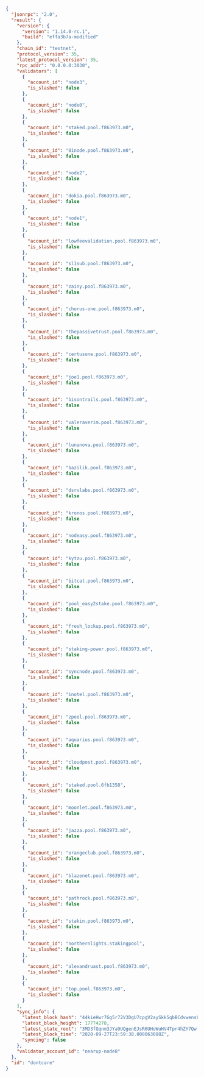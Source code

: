 ```json
{
  "jsonrpc": "2.0",
  "result": {
    "version": {
      "version": "1.14.0-rc.1",
      "build": "effa3b7a-modified"
    },
    "chain_id": "testnet",
    "protocol_version": 35,
    "latest_protocol_version": 35,
    "rpc_addr": "0.0.0.0:3030",
    "validators": [
      {
        "account_id": "node3",
        "is_slashed": false
      },
      {
        "account_id": "node0",
        "is_slashed": false
      },
      {
        "account_id": "staked.pool.f863973.m0",
        "is_slashed": false
      },
      {
        "account_id": "01node.pool.f863973.m0",
        "is_slashed": false
      },
      {
        "account_id": "node2",
        "is_slashed": false
      },
      {
        "account_id": "dokia.pool.f863973.m0",
        "is_slashed": false
      },
      {
        "account_id": "node1",
        "is_slashed": false
      },
      {
        "account_id": "lowfeevalidation.pool.f863973.m0",
        "is_slashed": false
      },
      {
        "account_id": "sl1sub.pool.f863973.m0",
        "is_slashed": false
      },
      {
        "account_id": "zainy.pool.f863973.m0",
        "is_slashed": false
      },
      {
        "account_id": "chorus-one.pool.f863973.m0",
        "is_slashed": false
      },
      {
        "account_id": "thepassivetrust.pool.f863973.m0",
        "is_slashed": false
      },
      {
        "account_id": "certusone.pool.f863973.m0",
        "is_slashed": false
      },
      {
        "account_id": "joe1.pool.f863973.m0",
        "is_slashed": false
      },
      {
        "account_id": "bisontrails.pool.f863973.m0",
        "is_slashed": false
      },
      {
        "account_id": "valeraverim.pool.f863973.m0",
        "is_slashed": false
      },
      {
        "account_id": "lunanova.pool.f863973.m0",
        "is_slashed": false
      },
      {
        "account_id": "bazilik.pool.f863973.m0",
        "is_slashed": false
      },
      {
        "account_id": "dsrvlabs.pool.f863973.m0",
        "is_slashed": false
      },
      {
        "account_id": "kronos.pool.f863973.m0",
        "is_slashed": false
      },
      {
        "account_id": "nodeasy.pool.f863973.m0",
        "is_slashed": false
      },
      {
        "account_id": "kytzu.pool.f863973.m0",
        "is_slashed": false
      },
      {
        "account_id": "bitcat.pool.f863973.m0",
        "is_slashed": false
      },
      {
        "account_id": "pool_easy2stake.pool.f863973.m0",
        "is_slashed": false
      },
      {
        "account_id": "fresh_lockup.pool.f863973.m0",
        "is_slashed": false
      },
      {
        "account_id": "staking-power.pool.f863973.m0",
        "is_slashed": false
      },
      {
        "account_id": "syncnode.pool.f863973.m0",
        "is_slashed": false
      },
      {
        "account_id": "inotel.pool.f863973.m0",
        "is_slashed": false
      },
      {
        "account_id": "zpool.pool.f863973.m0",
        "is_slashed": false
      },
      {
        "account_id": "aquarius.pool.f863973.m0",
        "is_slashed": false
      },
      {
        "account_id": "cloudpost.pool.f863973.m0",
        "is_slashed": false
      },
      {
        "account_id": "staked.pool.6fb1358",
        "is_slashed": false
      },
      {
        "account_id": "moonlet.pool.f863973.m0",
        "is_slashed": false
      },
      {
        "account_id": "jazza.pool.f863973.m0",
        "is_slashed": false
      },
      {
        "account_id": "orangeclub.pool.f863973.m0",
        "is_slashed": false
      },
      {
        "account_id": "blazenet.pool.f863973.m0",
        "is_slashed": false
      },
      {
        "account_id": "pathrock.pool.f863973.m0",
        "is_slashed": false
      },
      {
        "account_id": "stakin.pool.f863973.m0",
        "is_slashed": false
      },
      {
        "account_id": "northernlights.stakingpool",
        "is_slashed": false
      },
      {
        "account_id": "alexandruast.pool.f863973.m0",
        "is_slashed": false
      },
      {
        "account_id": "top.pool.f863973.m0",
        "is_slashed": false
      }
    ],
    "sync_info": {
      "latest_block_hash": "44kieHwr7Gg5r72V3DgU7cpgV2aySkk5qbBCdvwens8T",
      "latest_block_height": 17774278,
      "latest_state_root": "3MD3fQqnm3JYa9UQgenEJsR6UHoWuHV4Tpr4hZY7QwfY",
      "latest_block_time": "2020-09-27T23:59:38.008063088Z",
      "syncing": false
    },
    "validator_account_id": "nearup-node8"
  },
  "id": "dontcare"
}
```
